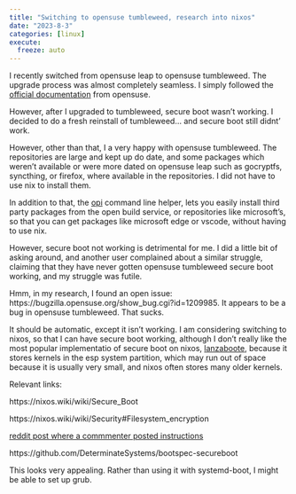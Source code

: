 ```yaml
---
title: "Switching to opensuse tumbleweed, research into nixos"
date: "2023-8-3"
categories: [linux]
execute:
  freeze: auto
---
```


I recently switched from opensuse leap to opensuse tumbleweed. The upgrade process was almost completely seamless. I simply followed the [official documentation](https://en.opensuse.org/openSUSE:Tumbleweed_upgrade) from opensuse. 

However, after I upgraded to tumbleweed, secure boot wasn't working. I decided to do a fresh reinstall of tumbleweed... and secure boot still didnt' work. 



However, other than that, I a very happy with opensuse tumbleweed. The repositories are large and kept up do date, and some packages which weren't available or were more dated on opensuse leap such as gocryptfs, syncthing, or firefox, where available in the repositories. I did not have to use nix to install them.

In addition to that, the [opi](https://en.opensuse.org/SDB:OBS_Package_Installer) command line helper, lets you easily install third party packages from the open build service, or repositories like microsoft's, so that you can get packages like microsoft edge or vscode, without having to use nix.


However, secure boot not working is detrimental for me. I did a little bit of asking around, and another user complained about a similar struggle, claiming that they have never gotten opensuse tumbleweed secure boot working, and my struggle was futile. 

Hmm, in my research, I found an open issue: https://bugzilla.opensuse.org/show_bug.cgi?id=1209985. It appears to be a bug in opensuse tumbleweed. That sucks. 


It should be automatic, except it isn't working. I am considering switching to nixos, so that I can have secure boot working, although I don't really like the most popular implementatio of secure boot on nixos, [lanzaboote](https://github.com/nix-community/lanzaboote), because it stores kernels in the esp system partition, which may run out of space because it is usually very small, and nixos often stores many older kernels. 

Relevant links: 

https://nixos.wiki/wiki/Secure_Boot

https://nixos.wiki/wiki/Security#Filesystem_encryption

[reddit post where a commmenter posted instructions](https://old.reddit.com/r/NixOS/comments/xrgszw/nixos_full_disk_encryption_with_tpm_and_secure/)

https://github.com/DeterminateSystems/bootspec-secureboot

This looks very appealing. Rather than using it with systemd-boot, I might be able to set up grub. 